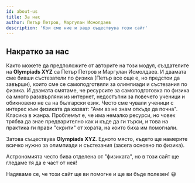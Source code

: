 ```yaml
---
id: about-us
title: За нас
author: Петър Петров, Маргулан Исмолдаев
description: 'Кои сме ние и защо съществува този сайт'
---
```


## Накратко за нас

Както можете да предположите от авторите на този модул, създателите на **Olympiads XYZ** са Петър Петров и Маргулан Исмолдаев. И двамата сме бивши състезатели по физика (Петър все още е, но предстои да завърши), които сме се самоподготвяли за олимпиади и състезания по физика. И двамата смятаме, че ресурсите за самоподготовка по физика са много разхвърляни из интернет, недостъпни за повечето ученици и обикновено не са на български език. Често сме чували ученици с интерес към физиката да казват: "Ами аз не знам откъде да почна". Класика в жанра. Проблемът е, че има немалко ресурси, но човек трябва да знае предварително как и къде да ги търси, и това на практика ги прави "скрити" от хората, на които биха им помогнали.

Затова съществува **Olympiads XYZ**. Едното място, където ще намерите всичко нужно за олимпиади и състезания (засега основно по физика).

<Info title="Физика И астрономия">
Астрономията често бива отделена от "физиката", но в този сайт ще гледаме тя да е част от нея!
</Info>

Надяваме се, че този сайт ще ви помогне и ще ви бъде полезен! :smiley:


